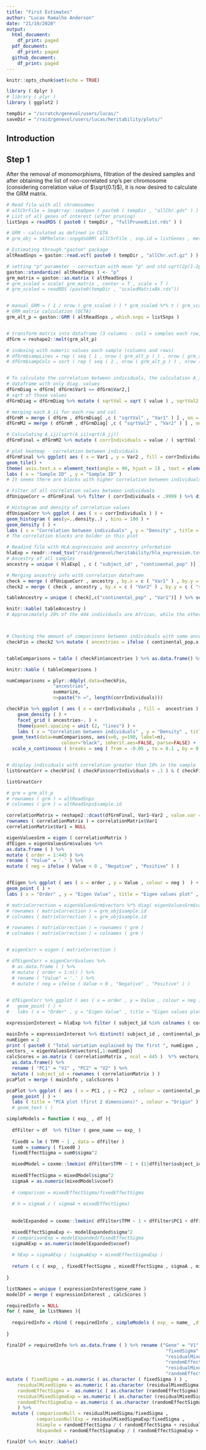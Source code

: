 ```yaml
---
title: "First Estimates"
author: "Lucas Ramalho Anderson"
date: "21/10/2020"
output:
  html_document:
    df_print: paged
  pdf_document:
    df_print: paged
  github_document:
    df_print: paged
---
```


```r
knitr::opts_chunk$set(echo = TRUE)
```

```r
library ( dplyr )
# library ( plyr )
library ( ggplot2 )

tempDir = "/scratch/genevol/users/lucas/"
saveDir = "/raid/genevol/users/lucas/heritability/plots/"
```
## Introduction


## Step 1

After the removal of monomorphisms, filtration of the desired samples and after obtaining the list of non-correlated snp's per chromosome (considering correlation value of $\sqrt{0.1}$), it is now desired to calculate the GRM matrix.
```r
# Read file with all chromosomes
# allChrFile = SeqArray::seqOpen ( paste0 ( tempDir , "allChr.gds" ) )
# List of all genes of interest (after pruning)
listSnps = readRDS ( paste0 ( tempDir , "fullPrunedList.rds" ) )

# GRM - calculated as defined in CGTA
# grm_obj = SNPRelate::snpgdsGRM( allChrFile , snp.id = listGenes , method = "GCTA")

# Estimating through "gaston" package
altReadSnps = gaston::read.vcf( paste0 ( tempDir , "allChr.vcf.gz" ) )

# setting "p" parameter - correction with mean "p" and std sqrt(2p(1-2p))
gaston::standardize( altReadSnps ) <- "p"
grm_matrix = gaston::as.matrix ( altReadSnps )
# grm_scaled = scale( grm_matrix , center = T , scale = T )
# grm_scaled = readRDS (paste0(tempDir , "scaledMatrixBk.rds"))


# manual_GRM = ( 1 / nrow ( grm_scaled ) ) * grm_scaled %*% t ( grm_scaled )
# GRM matrix calculation (GCTA)
grm_alt_p = gaston::GRM ( altReadSnps , which.snps = listSnps )


# transform matrix into dataframe (3 columns - col1 = samples each row, col2 = samples each column ,  col3 = values for each pair)
dfGrm = reshape2::melt(grm_alt_p)

# indexing with numeric values each sample (columns and rows)
# dfGrm$sampLines = rep ( seq ( 1 , nrow ( grm_alt_p ) ) , nrow ( grm_alt_p ) ) 
# dfGrm$sampCols = sort ( rep ( seq ( 1 , nrow ( grm_alt_p ) ) , nrow ( grm_alt_p ) ) )


# To calculate the correlation between individuals, the calculation A_ij/sqrt(A_ii)sqrt(A_jj) will be done
# dataframe with only diag. values
dfGrmDiag = dfGrm[ dfGrm$Var1 == dfGrm$Var2,]
# sqrt of those values
dfGrmDiag = dfGrmDiag %>% mutate ( sqrtVal = sqrt ( value ) , sqrtVal2 = sqrt ( value ) )

# merging each A_ii for each row and col
dfGrmM = merge ( dfGrm , dfGrmDiag[ ,c ( "sqrtVal" , "Var1" ) ] , on = c ( "Var1" ) )
dfGrmM2 = merge ( dfGrmM , dfGrmDiag[ ,c ( "sqrtVal2" , "Var2" ) ] , on = c ( "Var2" ) )

# Calculating A_ij/(sqrt(A_ii)sqrt(A_jj))
dfGrmFinal = dfGrmM2 %>% mutate ( corrIndividuals = value / ( sqrtVal * sqrtVal2 ) ) %>% arrange ( Var1 , Var2 )

# plot heatmap - correlation between individuals
dfGrmFinal %>% ggplot( aes ( x = Var1 , y = Var2 , fill = corrIndividuals ) ) + 
geom_tile() +
theme( axis.text.x = element_text(angle = 90, hjust = 1) , text = element_text (size = 5) ) +
labs ( x = "Sample ID" , y = "Sample ID" )
# It seems there are blocks with higher correlation between individuals between the samples

# Filter of all correlation values between individuals
dfUniqueCorr = dfGrmFinal %>% filter ( corrIndividuals < .9999 ) %>% distinct ( corrIndividuals , .keep_all = TRUE)

# Histogram and density of correlation values
dfUniqueCorr %>% ggplot ( aes ( x = corrIndividuals ) ) +
geom_histogram ( aes(y=..density..) , bins = 100 ) +
geom_density ( ) +
labs ( x = "Correlation between individuals" , y = "Density" , title = "Histogram of correlation between distinct individuals" )
# The correlation blocks are bolder in this plot 

# Readind file with HLA expressions and ancestry information
hlaExp = readr::read_tsv("/raid/genevol/heritability/hla_expression.tsv")
# Ancestry of all samples
ancestry = unique ( hlaExp[ , c ( "subject_id" , "continental_pop" )] )

# Merging ancestry info with correlation dataframe
check = merge ( dfUniqueCorr , ancestry , by.x = c ( "Var1" ) , by.y = c ( "subject_id" ) )
check2 = merge ( check , ancestry , by.x = c ( "Var2" ) , by.y = c ( "subject_id" ) )

tableAncestry = unique ( check[,c("continental_pop" , "Var1")] ) %>% select ( continental_pop ) %>% table() %>% as.data.frame ( ) %>%  mutate ( relFreq = paste0 ( 100 * round ( Freq / sum ( Freq ) , 4 ) , "%") ) %>% rename ( "Ancestry" = "." )

knitr::kable( tableAncestry )
# Approximately 20% of the 444 individuals are African, while the other 80% are European



# Checking the amount of comparisons between individuals with same ancestry and different ones
checkFin = check2 %>% mutate ( ancestries = ifelse ( continental_pop.x == continental_pop.y , continental_pop.x , "Diff" ) )


tableComparisons = table ( checkFin$ancestries ) %>% as.data.frame() %>% mutate ( freqRel = Freq/ sum ( Freq ) ) %>% rename ( "Ancestry" = "Var1" , "NumComparisons" = "Freq" )

knitr::kable ( tableComparisons )

numComparisons = plyr::ddply(.data=checkFin, 
                 "ancestries", 
                 summarize, 
                 n=paste("n =", length(corrIndividuals)))

checkFin %>% ggplot ( aes ( x = corrIndividuals , fill =  ancestries ) ) +
    geom_density ( ) +
    facet_grid ( ancestries~. ) +
    theme(panel.spacing = unit (2, "lines") ) +
    labs ( x = "Correlation between individuals" , y = "Density" , title = "Histogram of correlation between distinct individuals" ) +
  geom_text(data=numComparisons, aes(x=0, y=190, label=n), 
                    colour="black", inherit.aes=FALSE, parse=FALSE) +
  scale_x_continuous ( breaks = seq ( from = -0.05 , to = 0.1 , by = 0.01 ) , limits = c( -0.05 , 0.1 ) )


# display individuals with correlation greater than 10% in the sample
listGreatCorr = checkFin[ ( checkFin$corrIndividuals > .1 ) & ( checkFin$corrIndividuals < .999 ) , ] %>% distinct( corrIndividuals , .keep_all = TRUE)

listGreatCorr
```

```r
# grm = grm_alt_p
# rownames ( grm ) = altReadSnps
# colnames ( grm ) = altReadSnps$sample.id

correlationMatrix = reshape2::dcast(dfGrmFinal, Var1~Var2 , value.var = "corrIndividuals")
rownames ( correlationMatrix ) = correlationMatrix$Var1
correlationMatrix$Var1 = NULL

eigenValuesGrm = eigen ( correlationMatrix )
dfEigen = eigenValuesGrm$values %>% 
as.data.frame ( ) %>% 
mutate ( order = 1:445 ) %>%  
rename ( "Value" = '.' ) %>%
mutate ( neg = ifelse ( Value < 0 , "Negative" , "Positive" ) )


dfEigen %>% ggplot ( aes ( x = order , y = Value , colour = neg )  ) + 
geom_point ( ) +
labs ( x = "Order" , y = "Eigen Value" , title = "Eigen values plot" , colour = "Sign" )

# matrixCorrection = eigenValuesGrm$vectors %*% diag( eigenValuesGrm$values + abs ( min ( eigenValuesGrm$values ) ) ) %*% t ( eigenValuesGrm$vectors )
# rownames ( matrixCorrection ) = grm_obj$sample.id
# colnames ( matrixCorrection ) = grm_obj$sample.id

# rownames ( matrixCorrection ) = rownames ( grm )
# colnames ( matrixCorrection ) = colnames ( grm )


# eigenCorr = eigen ( matrixCorrection )

# dfEigenCorr = eigenCorr$values %>% 
  # as.data.frame ( ) %>% 
  # mutate ( order = 1:n() ) %>%  
  # rename ( "Value" = '.' ) %>%  
  # mutate ( neg = ifelse ( Value < 0 , "Negative" , "Positive" ) )
  

# dfEigenCorr %>% ggplot ( aes ( x = order , y = Value , colour = neg )  ) + 
#   geom_point ( ) +
#   labs ( x = "Order" , y = "Eigen Value" , title = "Eigen values plot" , colour = "Sign" )

```

```r
expressionInterest = hlaExp %>% filter ( subject_id %in% colnames ( correlationMatrix ) )

mainInfo = expressionInterest %>% distinct( subject_id , continental_pop ,population )
numEigen = 2
print ( paste0 ( "Total variation explained by the first ", numEigen , " eigen values: " , 100*round ( sum ( eigenValuesGrm$values[1:numEigen] )/ sum ( eigenValuesGrm$values ) , 4 ) , "%" ) )
vectors_ = eigenValuesGrm$vectors[,1:numEigen]
calcScores = as.matrix ( correlationMatrix , ncol = 445 )  %*% vectors_ %>% 
  as.data.frame() %>% 
  rename ( "PC1" = "V1" , "PC2" = "V2" ) %>% 
  mutate ( subject_id = rownames ( correlationMatrix ) )
pcaPlot = merge ( mainInfo , calcScores )

pcaPlot %>% ggplot ( aes ( x = PC1 , y = PC2  , colour = continental_pop ) ) +
  geom_point ( ) +
  labs ( title = "PCA plot (first 2 dimensions)" , colour = "Origin" )
  # geom_text ( )

```


```r
simpleModels = function ( exp_ , df ){
  
  dfFilter = df  %>% filter ( gene_name == exp_ )
  
  fixed0 = lm ( TPM ~ 1 , data = dfFilter )
  sum0 = summary ( fixed0 )
  fixedEffectSigma = sum0$sigma^2

  mixedModel = coxme::lmekin( dfFilter$TPM ~ 1 + (1|dfFilter$subject_id) , data=dfFilter, varlist=list(as.matrix ( correlationMatrix , ncol = 445 ) ), vinit=2)
  
  mixedEffectSigma = mixedModel$sigma^2
  sigmaA = as.numeric(mixedModel$vcoef)
  
  # comparison = mixedEffectSigma/fixedEffectSigma
  
  # h = sigmaA / ( sigmaA + mixedEffectSigma)
  
  
  modelExpanded = coxme::lmekin( dfFilter$TPM ~ 1 + dfFilter$PC1 + dfFilter$PC2 + (1|dfFilter$subject_id), data=dfFilter, varlist=list(as.matrix ( correlationMatrix , ncol = 445 ) ), vinit=2)

  mixedEffectSigmaExp <- modelExpanded$sigma^2
  # comparisonExp = modelExpanded/fixedEffectSigma
  sigmaAExp = as.numeric(modelExpanded$vcoef)
  
  # hExp = sigmaAExp / (sigmaAExp + mixedEffectSigmaExp )
  
  return ( c ( exp_ , fixedEffectSigma , mixedEffectSigma , sigmaA , mixedEffectSigmaExp , sigmaAExp ) )
  
}

listNames = unique ( expressionInterest$gene_name )
modelDf = merge ( expressionInterest , calcScores )

requiredInfo = NULL
for ( name_ in listNames ){
  
  requiredInfo = rbind ( requiredInfo , simpleModels ( exp_ = name_ ,df = modelDf ) )
  
}

finalDf = requiredInfo %>% as.data.frame ( ) %>% rename ("Gene" = "V1" , 
                                                          "fixedSigma" = "V2" ,
                                                          "residualMixedSigma" = "V3" , 
                                                          "randomEffectSigma" = "V4",
                                                          "residualMixedSigmaExp" = "V5" ,
                                                          "randomEffectSigmaExp" = "V6") %>%
mutate ( fixedSigma = as.numeric ( as.character ( fixedSigma ) ) ,
	residualMixedSigma = as.numeric ( as.character (residualMixedSigma)) ,
	randomEffectSigma =  as.numeric ( as.character (randomEffectSigma)) ,
	residualMixedSigmaExp = as.numeric ( as.character (residualMixedSigmaExp)),
	randomEffectSigmaExp = as.numeric ( as.character (randomEffectSigmaExp))
	) %>%
  mutate ( comparisonNull = residualMixedSigma/fixedSigma , 
           comparisonNullExp = residualMixedSigmaExp/fixedSigma ,
           hSimple = randomEffectSigma / ( randomEffectSigma + residualMixedSigma ) ,
           hExpanded = randomEffectSigmaExp / ( randomEffectSigmaExp + residualMixedSigmaExp ))

finalDf %>% knitr::kable()
```
